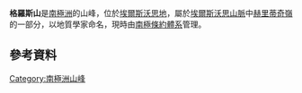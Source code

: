 {{Expand language|1=en|time=2021-06-18T15:15:23+00:00}}
{{coord|79|18|S|83|22|W|source:GNIS|display=title}}

'''格羅斯山'''是[[南極洲|南極洲]]的山峰，位於[[埃爾斯沃思地|埃爾斯沃思地]]，屬於[[埃爾斯沃思山脈|埃爾斯沃思山脈]]中[[赫里蒂奇嶺|赫里蒂奇嶺]]的一部分，以地質學家命名，現時由[[南極條約體系|南極條約體系]]管理。

==參考資料==
{{usgs-gazetteer}}

{{EllsworthLand-geo-stub}}
{{DEFAULTSORT:Gross Hills}}
[[Category:南極洲山峰|Category:南極洲山峰]]